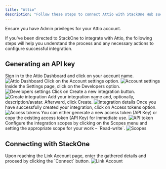 ```yaml
---
title: "Attio"
description: "Follow these steps to connect Attio with StackOne Hub successfully."
---
```



<Warning>
  Ensure you have Admin privileges for your Attio account.
</Warning>

If you've been directed to StackOne to integrate with Attio, the following steps will help you understand the process and any necessary actions to configure successful integration.

## Generating an API key

<Steps>
  <Step title="Sign in to Attio">
    Sign in to the Attio Dashboard and click on your account name.
    <Frame>
      <img className='rounded-md' style={{ margin: '0 auto', border: '1px solid #efefef' }} alt="Attio Dashboard" src="/images/attio/image1.png" />
    </Frame>
  </Step>

  <Step title="Go to Account settings">
    Click on the Account settings option.
    <Frame>
      <img className='rounded-md' style={{ margin: '0 auto', border: '1px solid #efefef' }} alt="Account settings" src="/images/attio/image2.png" />
    </Frame>
  </Step>

  <Step title="Open Developers settings">
    Inside the Settings page, click on the Developers option.
    <Frame>
      <img className='rounded-md' style={{ margin: '0 auto', border: '1px solid #efefef' }} alt="Developers settings" src="/images/attio/image3.png" />
    </Frame>
  </Step>

  <Step title="Create a new integration">
    Click on Create a new integration button.
    <Frame>
      <img className='rounded-md' style={{ margin: '0 auto', border: '1px solid #efefef' }} alt="Create integration" src="/images/attio/image4.png" />
    </Frame>
  </Step>

  <Step title="Add integration details">
    Add your integration name and, optionally, description/avatar. Afterward, click Create.
    <Frame>
      <img className='rounded-md' style={{ margin: '0 auto', border: '1px solid #efefef' }} alt="Integration details" src="/images/attio/image5.png" />
    </Frame>
  </Step>

  <Step title="Access tokens">
    Once you have successfully created your integration, click on Access tokens option.
    <Frame>
      <img className='rounded-md' style={{ margin: '0 auto', border: '1px solid #efefef' }} alt="Access tokens" src="/images/attio/image6.png" />
    </Frame>
  </Step>

  <Step title="Generate or copy API token">
    You can either generate a new access token (API Key) or copy the existing access token (API Key) for immediate use.
    <Frame>
      <img className='rounded-md' style={{ margin: '0 auto', border: '1px solid #efefef' }} alt="API token" src="/images/attio/image7.png" />
    </Frame>
  </Step>

  <Step title="Configure integration scopes">
    Configure the integration scopes by clicking on the Scopes menu and setting the appropriate scope for your work – `Read-write`.
    <Frame>
      <img className='rounded-md' style={{ margin: '0 auto', border: '1px solid #efefef' }} alt="Scopes" src="/images/attio/image8.png" />
    </Frame>
  </Step>
</Steps>

## Connecting with StackOne

<Steps>
  <Step title="Enter the Details">
    Upon reaching the Link Account page, enter the gathered details and proceed by clicking the `Connect` button.
    <Frame>
      <img className='rounded-md' style={{ margin: '0 auto', border: '1px solid #efefef' }} alt="Link Account" src="/images/attio/image9.png" />
    </Frame>
  </Step>
</Steps>

<IntegrationFooter />
